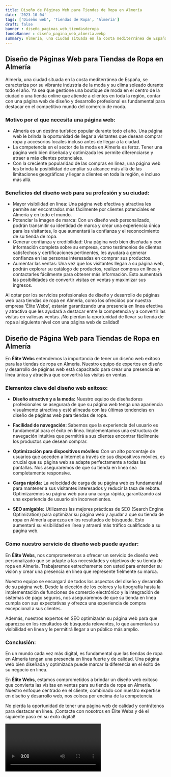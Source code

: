```yaml
---
title: Diseño de Páginas Web para Tiendas de Ropa en Almería
date: '2023-10-04'
tags: ['Diseño web', 'Tiendas de Ropa', 'Almería']
draft: false
banner : diseño_paginas_web_tiendasderopa
fondoBanner : diseño_pagina_web_almería.webp
summary: Almería, una ciudad situada en la costa mediterránea de España, se caracteriza por su vibrante industria de la moda y su clima soleado durante todo el año. Ya sea que gestione una boutique de moda en el centro de la ciudad o una tienda online que atiende a clientes en toda la región, contar con una página web de diseño y desarrollo profesional es fundamental para destacar en el competitivo mundo del comercio de moda.
---
```


## Diseño de Páginas Web para Tiendas de Ropa en Almería

Almería, una ciudad situada en la costa mediterránea de España, se caracteriza por su vibrante industria de la moda y su clima soleado durante todo el año. Ya sea que gestione una boutique de moda en el centro de la ciudad o una tienda online que atiende a clientes en toda la región, contar con una página web de diseño y desarrollo profesional es fundamental para destacar en el competitivo mundo del comercio de moda.

### Motivo por el que necesita una página web:

- Almería es un destino turístico popular durante todo el año. Una página web le brinda la oportunidad de llegar a visitantes que desean comprar ropa y accesorios locales incluso antes de llegar a la ciudad.
- La competencia en el sector de la moda en Almería es feroz. Tener una página web bien diseñada y optimizada les permite diferenciarse y atraer a más clientes potenciales.
- Con la creciente popularidad de las compras en línea, una página web les brinda la posibilidad de ampliar su alcance más allá de las limitaciones geográficas y llegar a clientes en toda la región, e incluso más allá.

### Beneficios del diseño web para su profesión y su ciudad:

- Mayor visibilidad en línea: Una página web efectiva y atractiva les permite ser encontrados más fácilmente por clientes potenciales en Almería y en todo el mundo.
- Potenciar la imagen de marca: Con un diseño web personalizado, podrán transmitir su identidad de marca y crear una experiencia única para los visitantes, lo que aumentará la confianza y el reconocimiento de su tienda de ropa.
- Generar confianza y credibilidad: Una página web bien diseñada y con información completa sobre su empresa, como testimonios de clientes satisfechos y certificaciones pertinentes, les ayudará a generar confianza en las personas interesadas en comprar sus productos.
- Aumentar las ventas: Una vez que los visitantes llegan a su página web, podrán explorar su catálogo de productos, realizar compras en línea y contactarles fácilmente para obtener más información. Esto aumentará las posibilidades de convertir visitas en ventas y maximizar sus ingresos.

Al optar por los servicios profesionales de diseño y desarrollo de páginas web para tiendas de ropa en Almería, como los ofrecidos por nuestra empresa 'Élite Webs', estarán garantizando una presencia en línea efectiva y atractiva que les ayudará a destacar entre la competencia y a convertir las visitas en valiosas ventas. ¡No pierdan la oportunidad de llevar su tienda de ropa al siguiente nivel con una página web de calidad!

<GifSeo />

<Cta />

## Diseño de Página Web para Tiendas de Ropa en Almería

En **Élite Webs** entendemos la importancia de tener un diseño web exitoso para las tiendas de ropa en Almería. Nuestro equipo de expertos en diseño y desarrollo de páginas web está capacitado para crear una presencia en línea única y atractiva que convertirá las visitas en ventas.

### Elementos clave del diseño web exitoso:

- **Diseño atractivo y a la moda:** Nuestro equipo de diseñadores profesionales se asegurará de que su página web tenga una apariencia visualmente atractiva y esté alineada con las últimas tendencias en diseño de páginas web para tiendas de ropa.

- **Facilidad de navegación:** Sabemos que la experiencia del usuario es fundamental para el éxito en línea. Implementamos una estructura de navegación intuitiva que permitirá a sus clientes encontrar fácilmente los productos que desean comprar.

- **Optimización para dispositivos móviles:** Con un alto porcentaje de usuarios que acceden a Internet a través de sus dispositivos móviles, es crucial que su página web se adapte perfectamente a todas las pantallas. Nos aseguraremos de que su tienda en línea sea completamente responsive.

- **Carga rápida:** La velocidad de carga de su página web es fundamental para mantener a sus visitantes interesados y reducir la tasa de rebote. Optimizaremos su página web para una carga rápida, garantizando así una experiencia de usuario sin inconvenientes.

- **SEO amigable:** Utilizamos las mejores prácticas de SEO (Search Engine Optimization) para optimizar su página web y ayudar a que su tienda de ropa en Almería aparezca en los resultados de búsqueda. Esto aumentará su visibilidad en línea y atraerá más tráfico cualificado a su página web.

### Cómo nuestro servicio de diseño web puede ayudar:

En **Élite Webs**, nos comprometemos a ofrecer un servicio de diseño web personalizado que se adapte a las necesidades y objetivos de su tienda de ropa en Almería. Trabajaremos estrechamente con usted para entender su visión y crear una presencia en línea que represente fielmente su marca.

Nuestro equipo se encargará de todos los aspectos del diseño y desarrollo de su página web. Desde la elección de los colores y la tipografía hasta la implementación de funciones de comercio electrónico y la integración de sistemas de pago seguros, nos aseguraremos de que su tienda en línea cumpla con sus expectativas y ofrezca una experiencia de compra excepcional a sus clientes.

Además, nuestros expertos en SEO optimizarán su página web para que aparezca en los resultados de búsqueda relevantes, lo que aumentará su visibilidad en línea y le permitirá llegar a un público más amplio.

### Conclusión:

En un mundo cada vez más digital, es fundamental que las tiendas de ropa en Almería tengan una presencia en línea fuerte y de calidad. Una página web bien diseñada y optimizada puede marcar la diferencia en el éxito de su negocio en línea.

En **Élite Webs**, estamos comprometidos a brindar un diseño web exitoso que convierta las visitas en ventas para su tienda de ropa en Almería. Nuestro enfoque centrado en el cliente, combinado con nuestro expertise en diseño y desarrollo web, nos coloca por encima de la competencia.

No pierda la oportunidad de tener una página web de calidad y contrátenos para destacar en línea. ¡Contacte con nosotros en Élite Webs y dé el siguiente paso en su éxito digital!

<Video />

<CtaBot job='Tiendas de Ropa' city='Almería'/>

<Gmaps query='Almería+españa+maps' />